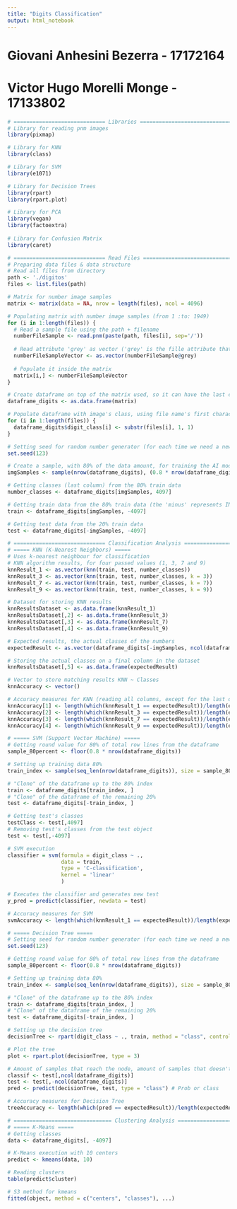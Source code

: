 ```yaml
---
title: "Digits Classification"
output: html_notebook
---
```


<h1>Giovani Anhesini Bezerra - 17172164</h1>
<h1>Victor Hugo Morelli Monge - 17133802</h1>

```r
# ============================= Libraries =============================
# Library for reading pnm images
library(pixmap)

# Library for KNN
library(class)

# Library for SVM
library(e1071)

# Library for Decision Trees
library(rpart)
library(rpart.plot)

# Library for PCA
library(vegan)
library(factoextra)
  
# Library for Confusion Matrix
library(caret)
```

```r
# ============================= Read Files =============================
# Preparing data files & data structure
# Read all files from directory
path <- './digitos'
files <- list.files(path)

# Matrix for number image samples
matrix <- matrix(data = NA, nrow = length(files), ncol = 4096)

# Populating matrix with number image samples (from 1 :to: 1949)
for (i in 1:length(files)) {
  # Read a sample file using the path + filename
  numberFileSample <- read.pnm(paste(path, files[i], sep='/'))
  
  # Read attribute 'grey' as vector ('grey' is the fille attribute that reads the image as a 'boolean matrix')
  numberFileSampleVector <- as.vector(numberFileSample@grey)
  
  # Populate it inside the matrix
  matrix[i,] <- numberFileSampleVector
}

# Create dataframe on top of the matrix used, so it can have the last column with the number's classes
dataframe_digits <- as.data.frame(matrix)

# Populate dataframe with image's class, using file name's first character
for (i in 1:length(files)) {
  dataframe_digits$digit_class[i] <- substr(files[i], 1, 1)
}

# Setting seed for random number generator (for each time we need a new train set)
set.seed(123)

# Create a sample, with 80% of the data amount, for training the AI model (Params: total, desired %)
imgSamples <- sample(nrow(dataframe_digits), (0.8 * nrow(dataframe_digits)))

# Getting classes (last column) from the 80% train data
number_classes <- dataframe_digits[imgSamples, 4097]

# Getting train data from the 80% train data (the 'minus' represents INVERSE SELECTION, if imgSamples is 80%, then -imgSamples is 20%)
train <- dataframe_digits[imgSamples, -4097]

# Getting test data from the 20% train data
test <- dataframe_digits[-imgSamples, -4097]
```

```r
# ============================= Classification Analysis =============================
# ===== KNN (K-Nearest Neighbors) =====
# Uses k-nearest neighbour for classification
# KNN algorithm results, for four passed values (1, 3, 7 and 9)
knnResult_1 <- as.vector(knn(train, test, number_classes))
knnResult_3 <- as.vector(knn(train, test, number_classes, k = 3))
knnResult_7 <- as.vector(knn(train, test, number_classes, k = 7))
knnResult_9 <- as.vector(knn(train, test, number_classes, k = 9))

# Dataset for storing KNN results
knnResultsDataset <- as.data.frame(knnResult_1)
knnResultsDataset[,2] <- as.data.frame(knnResult_3)
knnResultsDataset[,3] <- as.data.frame(knnResult_7)
knnResultsDataset[,4] <- as.data.frame(knnResult_9)

# Expected results, the actual classes of the numbers
expectedResult <- as.vector(dataframe_digits[-imgSamples, ncol(dataframe_digits)])

# Storing the actual classes on a final column in the dataset
knnResultsDataset[,5] <- as.data.frame(expectedResult)

# Vector to store matching results KNN ~ Classes
knnAccuracy <- vector()

# Accuracy measures for KNN (reading all columns, except for the last one, the actual classes)
knnAccuracy[1] <- length(which(knnResult_1 == expectedResult))/length(expectedResult)
knnAccuracy[2] <- length(which(knnResult_3 == expectedResult))/length(expectedResult)
knnAccuracy[3] <- length(which(knnResult_7 == expectedResult))/length(expectedResult)
knnAccuracy[4] <- length(which(knnResult_9 == expectedResult))/length(expectedResult)
```

```r
# ===== SVM (Support Vector Machine) =====
# Getting round value for 80% of total row lines from the dataframe
sample_80percent <- floor(0.8 * nrow(dataframe_digits))

# Setting up training data 80%
train_index <- sample(seq_len(nrow(dataframe_digits)), size = sample_80percent)

# "Clone" of the dataframe up to the 80% index
train <- dataframe_digits[train_index, ]
# "Clone" of the dataframe of the remaining 20%
test <- dataframe_digits[-train_index, ]

# Getting test's classes
testClass <- test[,4097]
# Removing test's classes from the test object
test <- test[,-4097]

# SVM execution
classifier = svm(formula = digit_class ~ ., 
                 data = train,
                 type = 'C-classification', 
                 kernel = 'linear'
                 )

# Executes the classifier and generates new test
y_pred = predict(classifier, newdata = test)

# Accuracy measures for SVM
svmAccuracy <- length(which(knnResult_1 == expectedResult))/length(expectedResult)
```

```r
# ===== Decision Tree =====
# Setting seed for random number generator (for each time we need a new train set)
set.seed(123)

# Getting round value for 80% of total row lines from the dataframe
sample_80percent <- floor(0.8 * nrow(dataframe_digits))

# Setting up training data 80%
train_index <- sample(seq_len(nrow(dataframe_digits)), size = sample_80percent)

# "Clone" of the dataframe up to the 80% index
train <- dataframe_digits[train_index, ]
# "Clone" of the dataframe of the remaining 20%
test <- dataframe_digits[-train_index, ]

# Setting up the decision tree
decisionTree <- rpart(digit_class ~ ., train, method = "class", control = rpart.control(minsplit = 1))

# Plot the tree
plot <- rpart.plot(decisionTree, type = 3)

# Amount of samples that reach the node, amount of samples that doesn't belong to the majority class
classif <- test[,ncol(dataframe_digits)]
test <- test[,-ncol(dataframe_digits)]
pred <- predict(decisionTree, test, type = "class") # Prob or class

# Accuracy measures for Decision Tree
treeAccuracy <- length(which(pred == expectedResult))/length(expectedResult)
```
```r
# =============================== Clustering Analysis ===============================
# ===== K-Means =====
# Getting classes
data <- dataframe_digits[, -4097]

# K-Means execution with 10 centers
predict <- kmeans(data, 10)

# Reading clusters
table(predict$cluster)

# S3 method for kmeans
fitted(object, method = c("centers", "classes"), ...)

```


